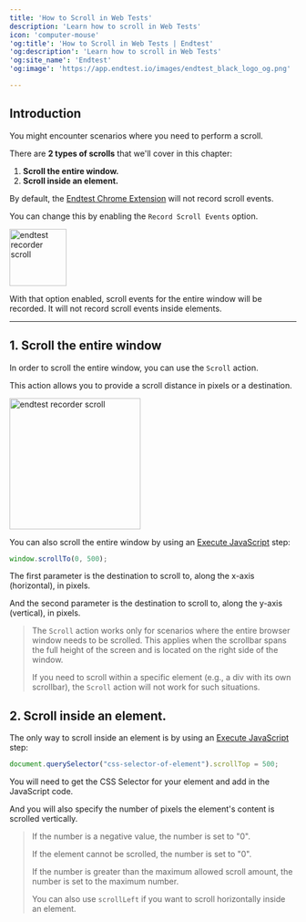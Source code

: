 ```yaml
---
title: 'How to Scroll in Web Tests'
description: 'Learn how to scroll in Web Tests'
icon: 'computer-mouse'
'og:title': 'How to Scroll in Web Tests | Endtest'
'og:description': 'Learn how to scroll in Web Tests'
'og:site_name': 'Endtest'
'og:image': 'https://app.endtest.io/images/endtest_black_logo_og.png'

---
```

    
## Introduction
    
You might encounter scenarios where you need to perform a scroll.
    
There are **2 types of scrolls** that we'll cover in this chapter:
    
1. **Scroll the entire window.**
2. **Scroll inside an element.**
    
By default, the [Endtest Chrome Extension](https://chrome.google.com/webstore/detail/endtest/jbdgfkeimppmnfemmgfafiomihlibdfa) will not record scroll events.
    
You can change this by enabling the `Record Scroll Events` option.
    
<img
  src="https://app.endtest.io/images/endtest_chrome_extension_settings_small.png"
  border="0"
  alt="endtest recorder scroll"
  height="100"
/>
    
<Note> With that option enabled, scroll events for the entire window will be recorded. It will not record scroll events inside elements. </Note>
    
---
    
## 1. Scroll the entire window
    
In order to scroll the entire window, you can use the `Scroll` action.
    
This action allows you to provide a scroll distance in pixels or a destination.
    
<img
  src="https://app.endtest.io/images/endtest_scroll_action.png"
  border="0"
  alt="endtest recorder scroll"
  height="230"
/>
    
You can also scroll the entire window by using an [Execute JavaScript](/web-tests/execute-javascript) step:
    
```javascript
window.scrollTo(0, 500);
```

The first parameter is the destination to scroll to, along the x-axis (horizontal), in pixels.

And the second parameter is the destination to scroll to, along the y-axis (vertical), in pixels.

>The `Scroll` action works only for scenarios where the entire browser window needs to be scrolled. This applies when the scrollbar spans the full height of the screen and is located on the right side of the window.
>
>If you need to scroll within a specific element (e.g., a div with its own scrollbar), the `Scroll` action will not work for such situations.



## 2. Scroll inside an element.

The only way to scroll inside an element is by using an <a class="endtest_link"  href="https://app.endtest.io/guides/docs/execute-javascript/">Execute JavaScript</a> step:

```javascript
document.querySelector("css-selector-of-element").scrollTop = 500;
```

You will need to get the CSS Selector for your element and add in the JavaScript code.

And you will also specify the number of pixels the element's content is scrolled vertically.


>If the number is a negative value, the number is set to "0".
>
>If the element cannot be scrolled, the number is set to "0".
>
>If the number is greater than the maximum allowed scroll amount, the number is set to the maximum number.
>
>You can also use `scrollLeft` if you want to scroll horizontally inside an element.